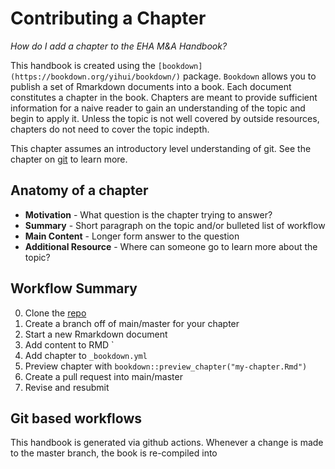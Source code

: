 # Contributing a Chapter {#Contributing}

*How do I add a chapter to the EHA M&A Handbook?*

This handbook is created using the `[bookdown](https://bookdown.org/yihui/bookdown/)`
package. `Bookdown` allows you to publish a set of Rmarkdown documents into a book. Each document constitutes a chapter in the book. Chapters are meant to provide sufficient information for a naive reader to gain an understanding of the topic and begin to apply it. Unless the topic is not well covered by outside resources, chapters do not need to cover the topic indepth. 

This chapter assumes an introductory level understanding of git. See the chapter on [git](#versionControl) to learn more.

## Anatomy of a chapter

- **Motivation** - What question is the chapter trying to answer?
- **Summary** - Short paragraph on the topic and/or bulleted list of workflow
- **Main Content** - Longer form answer to the question
- **Additional Resource** - Where can someone go to learn more about the topic?

## Workflow Summary

0) Clone the [repo](https://github.com/ecohealthalliance/eha-ma-handbook)
1) Create a branch off of main/master for your chapter 
2) Start a new Rmarkdown document
3) Add content to RMD `
4) Add chapter to `_bookdown.yml`
5) Preview chapter with `bookdown::preview_chapter("my-chapter.Rmd")`
6) Create a pull request into main/master
7) Revise and resubmit

## Git based workflows

This handbook is generated via github actions. Whenever a change is made to the master branch, the book is re-compiled into 


